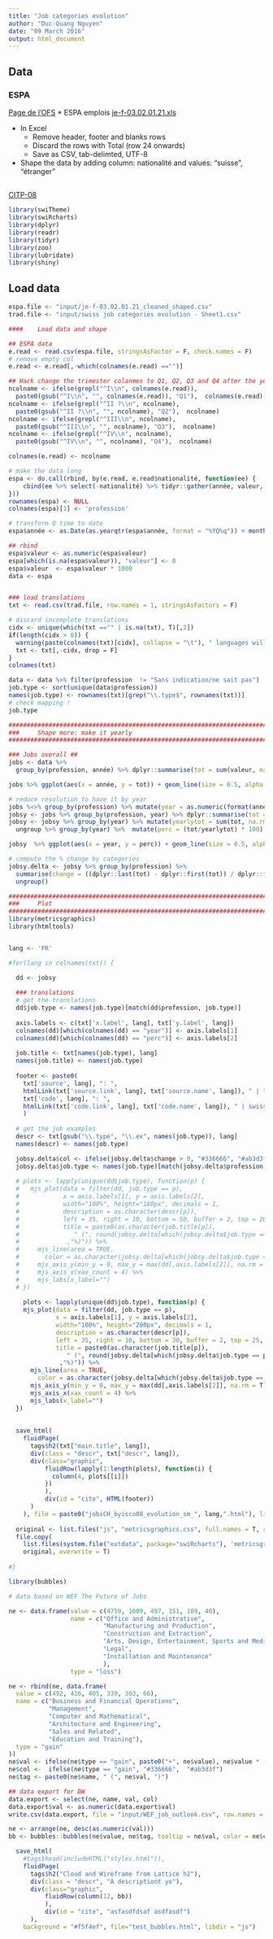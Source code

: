```yaml
---
title: "Job categories evolution"
author: "Duc-Quang Nguyen"
date: "09 March 2016"
output: html_document
---
```


## Data

### ESPA

[Page de l'OFS](http://www.bfs.admin.ch/bfs/portal/fr/index/themen/03/02/blank/data/03.html)
* ESPA emplois [je-f-03.02.01.21.xls](http://www.bfs.admin.ch/bfs/portal/fr/index/themen/03/02/blank/data/03.Document.100755.xls)
 
 
 * In Excel
    * Remove header, footer and blanks rows
    * Discard the rows with Total (row 24 onwards)
    * Save as CSV, tab-delimted, UTF-8
  * Shape the data by adding column: nationalité and values: "suisse", "étranger"    

##

[CITP-08](http://ec.europa.eu/eurostat/ramon/nomenclatures/index.cfm?TargetUrl=LST_NOM_DTL&StrNom=CL_ISCO08&StrLanguageCode=FR&IntPcKey=&StrLayoutCode=HIERARCHIC)

```r
library(swiTheme)
library(swiRcharts)
library(dplyr)
library(readr)
library(tidyr)
library(zoo)
library(lubridate)
library(shiny)
```

## Load data

```r
espa.file <- "input/je-f-03.02.01.21_cleaned_shaped.csv"
trad.file <- "input/swiss job categories evolution - Sheet1.csv"

####	Load data and shape

## ESPA data
e.read <- read.csv(espa.file, stringsAsFactor = F, check.names = F)
# remove empty col
e.read <- e.read[,-which(colnames(e.read) =="")]

## Hack change the trimester colanmes to Q1, Q2, Q3 and Q4 after the year.
ncolname <- ifelse(grepl("^I\\n", colnames(e.read)), 
  paste0(gsub("^I\\n", "", colnames(e.read)), "Q1"),  colnames(e.read))
ncolname <- ifelse(grepl("^II ?\\n", ncolname), 
  paste0(gsub("^II ?\\n", "", ncolname), "Q2"),  ncolname)
ncolname <- ifelse(grepl("^III\\n", ncolname), 
  paste0(gsub("^III\\n", "", ncolname), "Q3"),  ncolname)
ncolname <- ifelse(grepl("^IV\\n", ncolname), 
  paste0(gsub("^IV\\n", "", ncolname), "Q4"),  ncolname)

colnames(e.read) <- ncolname

# make the data long
espa <- do.call(rbind, by(e.read, e.read$nationalité, function(ee) {
	cbind(ee %>% select(-nationalité) %>% tidyr::gather(année, valeur, -Total), nationalité = ee$nationalité[1])
}))
rownames(espa) <- NULL
colnames(espa)[1] <- 'profession'

# transform Q time to date
espa$année <- as.Date(as.yearqtr(espa$année, format = "%YQ%q")) + months(3) -1

## rbind
espa$valeur <- as.numeric(espa$valeur)
espa[which(is.na(espa$valeur)), "valeur"] <- 0
espa$valeur  <- espa$valeur * 1000
data <- espa


### load translations
txt <- read.csv(trad.file, row.names = 1, stringsAsFactors = F)

# discard incomplete translations
cidx <- unique(which(txt =="" | is.na(txt), T)[,2])
if(length(cidx > 0)) {
  warning(paste(colnames(txt)[cidx], collapse = "\t"), " languages will be discarded!", "\n")
  txt <- txt[,-cidx, drop = F]
}
colnames(txt)

data <- data %>% filter(profession  != "Sans indication/ne sait pas") 
job.type <- sort(unique(data$profession))
names(job.type) <- rownames(txt)[grep("\\.type$", rownames(txt))]
# check mapping !
job.type

############################################################################################
###		Shape more: make it yearly
############################################################################################

### Jobs overall ##
jobs <- data %>%
  group_by(profession, année) %>% dplyr::summarise(tot = sum(valeur, na.rm =T)) %>% ungroup ()

jobs %>% ggplot(aes(x = année, y = tot)) + geom_line(size = 0.5, alpha = 0.8) + facet_wrap(~ profession, ncol = 3, scales = "free_x") +  theme_swi()

# reduce resolution to have it by year
jobs %<>% group_by(profession) %>% mutate(year = as.numeric(format(année, "%Y")))
jobsy <- jobs %>% group_by(profession, year) %>% dplyr::summarise(tot = last(tot))  %>% ungroup()                          
jobsy <- jobsy %>% group_by(year) %>% mutate(yearlytot = sum(tot, na.rm = T)) %>% 
  ungroup %>% group_by(year) %>%  mutate(perc = (tot/yearlytot) * 100) %>% ungroup()

jobsy  %>% ggplot(aes(x = year, y = perc)) + geom_line(size = 0.5, alpha = 0.8) + facet_wrap(~ profession, ncol = 3, scales = "free_x") +  theme_swi()

# compute the % change by categories
jobsy.delta <- jobsy %>% group_by(profession) %>% 
  summarise(change = ((dplyr::last(tot) - dplyr::first(tot)) / dplyr::first(tot)) * 100) %>%
  ungroup()

############################################################################################
###		Plot
############################################################################################
library(metricsgraphics)
library(htmltools)


lang <- 'FR'

#for(lang in colnames(txt)) {

  dd <- jobsy
  
  ### translations
  # get the translations
  dd$job.type <- names(job.type)[match(dd$profession, job.type)]
  
  axis.labels <- c(txt['x.label', lang], txt['y.label', lang])
  colnames(dd)[which(colnames(dd) == "year")] <- axis.labels[1]
  colnames(dd)[which(colnames(dd) == "perc")] <- axis.labels[2]
  
  job.title <- txt[names(job.type), lang]
  names(job.title) <- names(job.type)
  
  footer <- paste0(
    txt['source', lang], ": ", 
    htmlLink(txt['source.link', lang], txt['source.name', lang]), " | ",
    txt['code', lang], ": ", 
    htmlLink(txt['code.link', lang], txt['code.name', lang]), " | swissinfo.ch"
    )
  
  # get the job examples
  descr <- txt[gsub("\\.type", "\\.ex", names(job.type)), lang]
  names(descr) <- names(job.type)

  jobsy.delta$col <- ifelse(jobsy.delta$change > 0, "#336666", "#ab3d3f")
  jobsy.delta$job.type <- names(job.type)[match(jobsy.delta$profession, job.type)]
  
  # plots <- lapply(unique(dd$job.type), function(p) {
  #   mjs_plot(data = filter(dd, job.type == p), 
  #            x = axis.labels[1], y = axis.labels[2], 
  #            width="100%", height="180px", decimals = 1, 
  #            description = as.character(descr[p]),
  #            left = 35, right = 10, bottom = 50, buffer = 2, top = 20, linked = F, 
  #            title = paste0(as.character(job.title[p]), 
  #               " (", round(jobsy.delta[which(jobsy.delta$job.type == p),'change'])
  #             ,"%)")) %>%
  #     mjs_line(area = TRUE, 
  #       color = as.character(jobsy.delta[which(jobsy.delta$job.type == p),'col'])) %>%
  #     mjs_axis_y(min_y = 0, max_y = max(dd[,axis.labels[2]], na.rm = T)) %>% 
  #     mjs_axis_x(xax_count = 4) %>%
  #     mjs_labs(x_label="")
  # })
  
    plots <- lapply(unique(dd$job.type), function(p) {
    mjs_plot(data = filter(dd, job.type == p), 
             x = axis.labels[1], y = axis.labels[2],
             width="100%", height="200px", decimals = 1, 
             description = as.character(descr[p]),
             left = 35, right = 10, bottom = 30, buffer = 2, top = 25, linked = F, 
             title = paste0(as.character(job.title[p]), 
                " (", round(jobsy.delta[which(jobsy.delta$job.type == p),'change'])
              ,"%)")) %>%
      mjs_line(area = TRUE, 
        color = as.character(jobsy.delta[which(jobsy.delta$job.type == p),'col'])) %>%
      mjs_axis_y(min_y = 0, max_y = max(dd[,axis.labels[2]], na.rm = T)) %>% 
      mjs_axis_x(xax_count = 4) %>%
      mjs_labs(x_label="")
  })
  
    
  save_html(
    fluidPage(
      tags$h2(txt["main.title", lang]),
      div(class = "descr", txt["descr", lang]),
      div(class="graphic", 
          fluidRow(lapply(1:length(plots), function(i) {
            column(4, plots[[i]])
          })
          ),
          div(id = "cite", HTML(footer))
      )
    ), file = paste0("jobsCH_byisco08_evolution_sm_", lang,".html"), libdir = "js")
  
  original <- list.files("js", "metricsgraphics.css", full.names = T, recursive = T)
  file.copy(
    list.files(system.file("extdata", package="swiRcharts"), 'metricsgraphics.css', full.names = T),
    original, overwrite = T)
   
#}

```


```r
library(bubbles)

# data based on WEF The Future of Jobs

ne <- data.frame(value = c(4759, 1609, 497, 151, 109, 40),
                 name = c("Office and Administrative",
                          "Manufacturing and Production",
                          "Construction and Extraction",
                          "Arts, Design, Entertainment, Sports and Media",
                          "Legal",
                          "Installation and Maintenance"
                          ),
                 type = "loss")

ne <- rbind(ne, data.frame(
  value = c(492, 416, 405, 339, 303, 66),
  name = c("Business and Financial Operations",
           "Management",
           "Computer and Mathematical",
           "Architecture and Engineering",
           "Sales and Related",
           "Education and Training"),
  type = "gain"
))
ne$val <- ifelse(ne$type == "gain", paste0("+", ne$value), ne$value * -1)
ne$col <-  ifelse(ne$type == "gain", "#336666",  "#ab3d3f")
ne$tag <- paste0(ne$name, " (", ne$val, ")")

## data export for DW
data.export <- select(ne, name, val, col)
data.export$val <- as.numeric(data.export$val)
write.csv(data.export, file = "input/WEF_job_outlook.csv", row.names = F)

ne <- arrange(ne, desc(as.numeric(val)))
bb <- bubbles::bubbles(ne$value, ne$tag, tooltip = ne$val, color = ne$col, height = "600", width = "100%")

  save_html(
    #tags$head(includeHTML("styles.html")),
    fluidPage(
      tags$h2("Cloud and Wireframe from Lattice h2"),
      div(class = "descr", "A descriptiont yo"),
      div(class="graphic",
          fluidRow(column(12, bb))
          ),
          div(id = "cite", "asfasdfdsaf asdfasdf")
      ),
    background = "#f5f4ef", file="test_bubbles.html", libdir = "js")
```